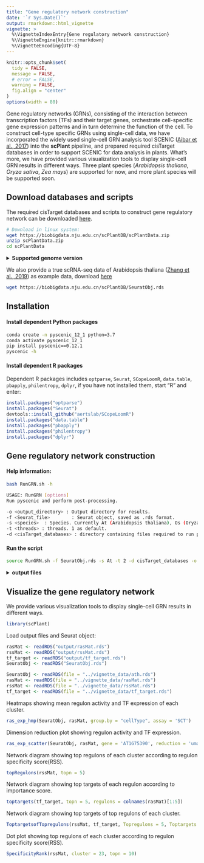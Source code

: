 ```yaml
---
title: "Gene regulatory network construction"
date: '`r Sys.Date()`'
output: rmarkdown::html_vignette
vignette: >
  %\VignetteIndexEntry{Gene regulatory network construction}
  %\VignetteEngine{knitr::rmarkdown}
  %\VignetteEncoding{UTF-8}
---
```


```r
knitr::opts_chunk$set(
  tidy = FALSE,
  message = FALSE,
  # error = FALSE,
  warning = FALSE,
  fig.align = "center"
)
options(width = 80)
```

Gene regulatory networks (GRNs), consisting of the interaction between transcription factors (TFs) and their target genes, orchestrate cell-specific gene expression patterns and in turn determine the function of the cell. To construct cell-type specific GRNs using single-cell data, we have incorporated the widely used single-cell GRN analysis tool SCENIC ([Aibar et al., 2017](https://www.nature.com/articles/nmeth.4463)) into the **scPlant** pipeline, and prepared required cisTarget databases in order to support SCENIC for data analysis in plants. What's more, we have provided various visualization tools to display single-cell GRN results in different ways. Three plant species (*Arabidopsis thaliana*, *Oryza sativa*, *Zea mays*) are supported for now, and more plant species will be supported soon.


## Download databases and scripts

The required cisTarget databases and scripts to construct gene regulatory network can be downloaded [here](https://biobigdata.nju.edu.cn/scPlantDB/scPlantData.zip).

```bash
# Download in linux system:
wget https://biobigdata.nju.edu.cn/scPlantDB/scPlantData.zip
unzip scPlantData.zip
cd scPlantData
```

<details>
  <summary>**Supported genome version**</summary>
  Provided cisTarget databases were built based on the following genome version:
  
  Arabidopsis thaliana: **TAIR10**
  
  Oryza sativa: **V7.0**
  
  Zea mays: **Zm-B73-REFERENCE-NAM-5.0**
  
  Users can build their own cisTarget databases based on other genome version by following the protocol [create_cisTarget_databases](https://github.com/aertslab/create_cisTarget_databases).
</details>

We also provide a true scRNA-seq data of Arabidopsis thaliana ([Zhang et al., 2019](https://www.sciencedirect.com/science/article/pii/S1674205219301339)) as example data, download [here](https://biobigdata.nju.edu.cn/scPlantDB/SeuratObj.rds)

```bash
wget https://biobigdata.nju.edu.cn/scPlantDB/SeuratObj.rds
```


## Installation

#### Install dependent Python packages

```bash
conda create -n pyscenic_12_1 python=3.7
conda activate pyscenic_12_1 
pip install pyscenic==0.12.1
pyscenic -h
```

#### Install dependent R packages

Dependent R packages includes `optparse`, `Seurat`, `SCopeLoomR`, `data.table`, `pbapply`, `philentropy`, `dplyr`, if you have not installed them, start "R" and enter:

```r
install.packages("optparse")
install.packages("Seurat")
devtools::install_github("aertslab/SCopeLoomR")
install.packages("data.table")
install.packages("pbapply")
install.packages("philentropy")
install.packages("dplyr")
```


## Gene regulatory network construction

#### Help information:

```bash
bash RunGRN.sh -h
```

```bash
USAGE: RunGRN [options]
Run pyscenic and perform post-processing.

-o <output_directory> : Output directory for results.
-f <Seurat_file>        : Seurat object, saved as .rds format.
-s <species>  : Species. Currently At (Arabidopsis thaliana), Os (Oryza sativa), Zm (Zea mays) are supported. For other species, you need to provide your own cisTarget_databases.
-t <threads> : threads. 1 as default.
-d <cisTarget_databases> : directory containing files required to run pyscenic .
```

#### Run the script

```bash
source RunGRN.sh -f SeuratObj.rds -s At -t 2 -d cisTarget_databases -o output
```

<details>
  <summary>**output files**</summary>
Once the program has run successfully, you can find results files in the output directory. You can ignore most of the output files, because only several ones of them are needed for visualization.

```bash
ls output
```

```bash
# finally output files
pyscenicOutput.loom  # loom file containing the original expression matrix and the calculated AUC values
AUCell.txt  # Regulon activity score (RAS) matrix
rasMat.rds # Regulon activity score (RAS) matrix, R object file
rssMat.rds # Regulon Specificity Score (RSS) matrix
tf_target.rds # TF and their targets in each regulon
regulons.gmt  # regulons
regulons.txt # regulons
binary_mtx.txt   # binary regulon activity matrix
# intermediate files
adj.tsv  #  a table of TF-target genes
reg.tsv  # a table of enriched motifs and target genes
exprMat.loom  # loom file of expression matrix
cellmeta.rds  # SeuratObj@meta.data
auc_thresholds.txt  # thresholds to create binary regulon activity matrix
```
</details>


## Visualize the gene regulatory network

We provide various visualization tools to display single-cell GRN results in different ways.

```r
library(scPlant)
```

Load output files and Seurat object:

```r
rasMat <- readRDS("output/rasMat.rds")
rssMat <- readRDS("output/rssMat.rds")
tf_target <- readRDS("output/tf_target.rds")
SeuratObj <- readRDS("SeuratObj.rds")
```

```r
SeuratObj <- readRDS(file = "../vignette_data/ath.rds")
rasMat <- readRDS(file = "../vignette_data/rasMat.rds")
rssMat <- readRDS(file = "../vignette_data/rssMat.rds")
tf_target <- readRDS(file = "../vignette_data/tf_target.rds")
```

Heatmaps showing mean regulon activity and TF expression of each cluster.

```r
ras_exp_hmp(SeuratObj, rasMat, group.by = "cellType", assay = 'SCT')
```

Dimension reduction plot showing regulon activity and TF expression.

```r
ras_exp_scatter(SeuratObj, rasMat, gene = 'AT1G75390', reduction = 'umap')
```

Network diagram showing top regulons of each cluster according to regulon specificity score(RSS).

```r
topRegulons(rssMat, topn = 5)
```

Network diagram showing top targets of each regulon according to importance score.

```r
toptargets(tf_target, topn = 5, regulons = colnames(rasMat)[1:5])
```

Network diagram showing top targets of top regulons of each cluster.

```r
ToptargetsofTopregulons(rssMat, tf_target, Topregulons = 5, Toptargets = 5)
```

Dot plot showing top regulons of each cluster according to regulon specificity score(RSS).

```r
SpecificityRank(rssMat, cluster = 23, topn = 10)
```






